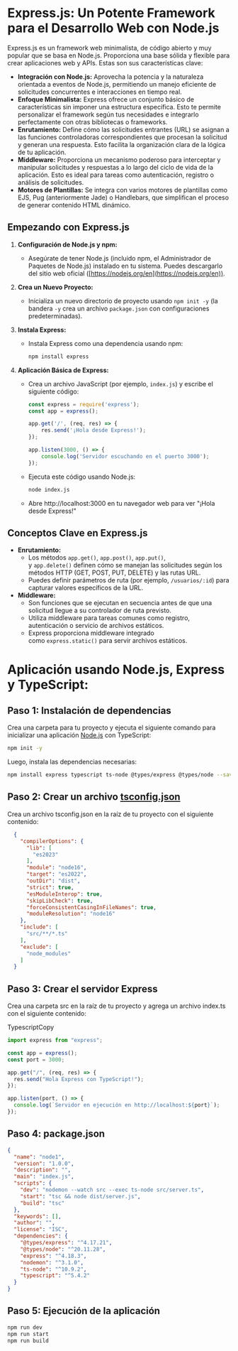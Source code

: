 # **Express.js: Un Potente Framework para el Desarrollo Web con Node.js**

Express.js es un framework web minimalista, de código abierto y muy popular que se basa en Node.js. Proporciona una base sólida y flexible para crear aplicaciones web y APIs. Estas son sus características clave:

-   **Integración con Node.js:** Aprovecha la potencia y la naturaleza orientada a eventos de Node.js, permitiendo un manejo eficiente de solicitudes concurrentes e interacciones en tiempo real.
-   **Enfoque Minimalista:** Express ofrece un conjunto básico de características sin imponer una estructura específica. Esto te permite personalizar el framework según tus necesidades e integrarlo perfectamente con otras bibliotecas o frameworks.
-   **Enrutamiento:** Define cómo las solicitudes entrantes (URL) se asignan a las funciones controladoras correspondientes que procesan la solicitud y generan una respuesta. Esto facilita la organización clara de la lógica de tu aplicación.
-   **Middleware:** Proporciona un mecanismo poderoso para interceptar y manipular solicitudes y respuestas a lo largo del ciclo de vida de la aplicación. Esto es ideal para tareas como autenticación, registro o análisis de solicitudes.
-   **Motores de Plantillas:** Se integra con varios motores de plantillas como EJS, Pug (anteriormente Jade) o Handlebars, que simplifican el proceso de generar contenido HTML dinámico.

## **Empezando con Express.js**

1.  **Configuración de Node.js y npm:**
    -   Asegúrate de tener Node.js (incluido npm, el Administrador de Paquetes de Node.js) instalado en tu sistema. Puedes descargarlo del sitio web oficial ([https://nodejs.org/en](https://nodejs.org/en)).
2.  **Crea un Nuevo Proyecto:**
    -   Inicializa un nuevo directorio de proyecto usando `npm init -y` (la bandera `-y` crea un archivo `package.json` con configuraciones predeterminadas).
3.  **Instala Express:**
    -   Instala Express como una dependencia usando npm:

        ```bash
        npm install express
        ```

4.  **Aplicación Básica de Express:**
    -   Crea un archivo JavaScript (por ejemplo, `index.js`) y escribe el siguiente código:

        ```javascript
        const express = require('express');
        const app = express();

        app.get('/', (req, res) => {
            res.send('¡Hola desde Express!');
        });

        app.listen(3000, () => {
            console.log('Servidor escuchando en el puerto 3000');
        });
        ```

    -   Ejecuta este código usando Node.js:

        ```bash
        node index.js
        ```

    -   Abre http://localhost:3000 en tu navegador web para ver "¡Hola desde Express!"

## **Conceptos Clave en Express.js**

-   **Enrutamiento:**
    -   Los métodos `app.get()`, `app.post()`, `app.put()`, y `app.delete()` definen cómo se manejan las solicitudes según los métodos HTTP (GET, POST, PUT, DELETE) y las rutas URL.
    -   Puedes definir parámetros de ruta (por ejemplo, `/usuarios/:id`) para capturar valores específicos de la URL.
-   **Middleware:**
    -   Son funciones que se ejecutan en secuencia antes de que una solicitud llegue a su controlador de ruta previsto.
    -   Utiliza middleware para tareas comunes como registro, autenticación o servicio de archivos estáticos.
    -   Express proporciona middleware integrado como `express.static()` para servir archivos estáticos.


# Aplicación usando Node.js, Express y TypeScript:

## Paso 1: Instalación de dependencias

Crea una carpeta para tu proyecto y ejecuta el siguiente comando para inicializar una aplicación [Node.js](https://node.js/) con TypeScript:

```bash
npm init -y
```

Luego, instala las dependencias necesarias:


```bash
npm install express typescript ts-node @types/express @types/node --save
```

## Paso 2: Crear un archivo [tsconfig.json](https://tsconfig.json/)

Crea un archivo tsconfig.json en la raíz de tu proyecto con el siguiente contenido:


```json
  {
    "compilerOptions": {
      "lib": [
        "es2023"
      ],
      "module": "node16",
      "target": "es2022",
      "outDir": "dist",
      "strict": true,
      "esModuleInterop": true,
      "skipLibCheck": true,
      "forceConsistentCasingInFileNames": true,
      "moduleResolution": "node16"
    },
    "include": [
      "src/**/*.ts"
    ],
    "exclude": [
      "node_modules"
    ]
  }
```

## Paso 3: Crear el servidor Express

Crea una carpeta src en la raíz de tu proyecto y agrega un archivo index.ts con el siguiente contenido:

TypescriptCopy

```typescript
import express from "express";

const app = express();
const port = 3000;

app.get("/", (req, res) => {
  res.send("Hola Express con TypeScript!");
});

app.listen(port, () => {
  console.log(`Servidor en ejecución en http://localhost:${port}`);
});
```

## Paso 4: package.json

```json
{
  "name": "node1",
  "version": "1.0.0",
  "description": "",
  "main": "index.js",
  "scripts": {    
    "dev": "nodemon --watch src --exec ts-node src/server.ts",
    "start": "tsc && node dist/server.js",
    "build": "tsc"
  },
  "keywords": [],
  "author": "",
  "license": "ISC",
  "dependencies": {
    "@types/express": "^4.17.21",
    "@types/node": "^20.11.28",
    "express": "^4.18.3",
    "nodemon": "^3.1.0",
    "ts-node": "^10.9.2",
    "typescript": "^5.4.2"
  }
}
```

## Paso 5: Ejecución de la aplicación


```bash
npm run dev
npm run start
npm run build
```



